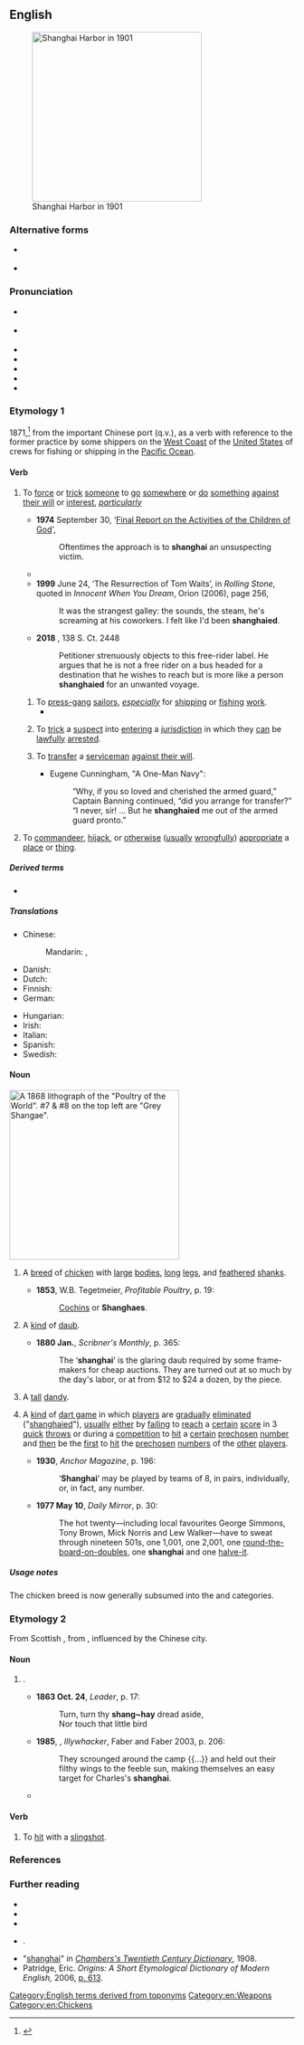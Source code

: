 {{also|Shanghai|Shanghái|shānghài|Shanghaï|Shànghǎi|Shang-hai}}
==English==
{{was wotd|2008|April|23}}
[[File:Harbour of Shanghai (NYPL Hades-2359393-4043749).jpg|thumb|right|300px|Shanghai Harbor in 1901]]

===Alternative forms===
* {{sense|verb}} {{l|en|shanghae}}
* {{sense|slingshot}} {{l|en|shangeye}}

===Pronunciation===
* {{a|GA}} {{IPA|en|/ˈʃæŋ.haɪ/|/ʃæŋˈhaɪ/|/ʃɑŋˈhaɪ/}}
* {{a|RP}} {{IPA|en|/ʃæŋˈhaɪ/|/ˈʃæŋ.haɪ/}}
* {{audio|en|LL-Q1860 (eng)-Vealhurl-Shanghai.wav|Audio (Southern England)}}
* {{audio|en|LL-Q1860 (eng)-Vealhurl-Shanghai2.wav|Audio (Southern England)}}
* {{audio|en|en-us-shanghai.ogg|Audio (US)}}
* {{audio|en|en-au-shanghai.ogg|Audio (AU)}}
* {{rhymes|en|aɪ|s=2}}

===Etymology 1===
1871,<ref>{{R:Merriam-Webster|shanghai|passage=First Known Use of shanghai 1871, in the meaning defined at sense 1a 1 a: to put aboard a ship by force often with the help of liquor or a drug}}</ref> from the important Chinese port {{m|en|Shanghai}} (q.v.), as a verb with reference to the former practice by some shippers on the [[West Coast]] of the [[United States]] of {{l|en|press-ganging}} crews for fishing or shipping in the [[Pacific Ocean]].

====Verb====
{{en-verb}}

# {{lb|en|transitive}} To [[force]] or [[trick]] [[someone]] to [[go]] [[somewhere]] or [[do]] [[something]] [[against one's will|against their will]] or [[interest]], ''[[particularly]]''
#* '''1974''' September 30, ‘[http://www.xfamily.org/index.php/Final_Report_on_the_Activities_of_the_Children_of_God#4._Attitude_Toward_Education Final Report on the Activities of the Children of God]',
#*: Oftentimes the approach is to '''shanghai''' an unsuspecting victim.
#* {{RQ:Atwood Handmaid|page=143|passage=Their power had a flaw to it. They could be '''shanghaied''' in toilets.}}
#* '''1999''' June 24, ‘The Resurrection of Tom Waits’, in ''Rolling Stone'', quoted in ''Innocent When You Dream'', Orion (2006), page 256,
#*: It was the strangest galley: the sounds, the steam, he's screaming at his coworkers. I felt like I'd been '''shanghaied'''.
#* '''2018''' {{w|Janus v. AFSCME|Janus v. AFSCME, Council 31}}, 138 S. Ct. 2448
#*: Petitioner strenuously objects to this free-rider label. He argues that he is not a free rider on a bus headed for a destination that he wishes to reach but is more like a person '''shanghaied''' for an unwanted voyage.
## To [[press-gang]] [[sailor]]s, ''[[especially]]'' {{lb|en|historical}} for [[shipping]] or [[fishing]] [[work]].
##* {{quote-book|en|year=1923|chapter=2|chapterurl={{fullurl:s:en:Somewhere in the Caribbean/Chapter 2}}|title=Somewhere in the Caribbean|author=Francis Lynde|authorlink=Francis Lynde|passage=By this time I hadn't much doubt of the nature of the trap and the identity of the trapping vessel. The faint smell of alcohol in the forehold told the story. I had been sandbagged and taken aboard a bootlegging craft, '''shanghaied''' in good old-fashioned style; and the vessel was probably now on its way to the Bahamas for a cargo of spirits.}}
## {{lb|en|US|_|police|_|slang}} To [[trick]] a [[suspect]] into [[enter]]ing a [[jurisdiction]] in which they [[can]] be [[lawfully]] [[arrest]]ed.
## {{lb|en|US|_|military|_|slang}} To [[transfer]] a [[serviceman]] [[against one's will|against their will]].
##* Eugene Cunningham, "A One-Man Navy":
##*: “Why, if you so loved and cherished the armed guard,” Captain Banning continued, “did you arrange for transfer?”<br>“I never, sir! ... But he '''shanghaied''' me out of the armed guard pronto.”
# {{lb|en|transitive}} To [[commandeer]], [[hijack]], or [[otherwise]] ([[usually]] [[wrongfully]]) [[appropriate]] a [[place]] or [[thing]].
#: {{ux|en|Let's see if we can '''shanghai''' a room for a couple of hours.}}

=====Derived terms=====
* {{l|en|shanghaier}}

=====Translations=====
{{trans-top|to force or trick into work, especially joining a ship}}
* Chinese:
*: Mandarin: {{t+|cmn|強迫}}, {{t+|cmn|誘騙}}
* Danish: {{t|da|shanghaje}}
* Dutch: {{t|nl|sjanghaaien}}
* Finnish: {{t+|fi|shanghaijata}}
* German: {{t+|de|schanghaien}}
{{trans-mid}}
* Hungarian: {{t+|hu|elrabol}}
* Irish: {{t|ga|shanghai-áil}}
* Italian: {{t|it|arruolare a forza}}
* Spanish: {{t+|es|emborrachar}}
* Swedish: {{t+|sv|sjanghaja}}
{{trans-bottom}}

====Noun====
[[File:Poultry of the world.jpg|thumb|300px|right|A 1868 lithograph of the "Poultry of the World". #7 & #8 on the top left are "Grey Shangae".]]
{{en-noun}}

# {{lb|en|often|_|capitalized|dated}} A [[breed]] of [[chicken]] with [[large]] [[bodies]], [[long]] [[leg]]s, and [[feather]]ed [[shank]]s.
#* '''1853''',  W.B. Tegetmeier, ''Profitable Poultry'', p. 19:
#*: [[Cochin]]s or '''Shanghaes'''.
# {{lb|en|US|obsolete}} A [[kind]] of [[daub]].
#* '''1880 Jan.''', ''Scribner's Monthly'', p. 365:
#*: The ‘'''shanghai'''’ is the glaring daub required by some frame-makers for cheap auctions. They are turned out at so much by the day's labor, or at from $12 to $24 a dozen, by the piece.
# {{lb|en|US|obsolete}} A [[tall]] [[dandy]].
# {{lb|en|darts|often|_|capitalized}} A [[kind]] of [[darts|dart game]] in which [[player]]s are [[gradually]] [[eliminate]]d ("[[shanghaied]]"), [[usually]] [[either]] by [[fail]]ing to [[reach]] a [[certain]] [[score]] in 3 [[quick]] [[throw]]s or during a [[competition]] to [[hit]] a [[certain]] [[prechosen]] [[number]] and [[then]] be the [[first]] to [[hit]] the [[prechosen]] [[number]]s of the [[other]] [[player]]s.
#* '''1930''', ''Anchor Magazine'', p. 196:
#*: ‘'''Shanghai'''’ may be played by teams of 8, in pairs, individually, or, in fact, any number.
#* '''1977 May 10''', ''Daily Mirror'', p. 30:
#*: The hot twenty—including local favourites George Simmons, Tony Brown, Mick Norris and Lew Walker—have to sweat through nineteen 501s, one 1,001, one 2,001, one [[round-the-board-on-doubles]], one '''shanghai''' and one [[halve-it]].

=====Usage notes=====
The chicken breed is now generally subsumed into the {{l|en|brahma}} and {{l|en|cochin}} categories.

===Etymology 2===
From Scottish {{m|en|shangan}}, from {{uder|en|gd|seangan}}, influenced by the Chinese city.

====Noun====
{{en-noun}}

# {{lb|en|AU|NZ}} {{synonym of|en|slingshot}}.
#* '''1863 Oct. 24''', ''Leader'', p. 17:
#*: Turn, turn thy '''shang~hay''' dread aside,<br>Nor touch that little bird
#* '''1985''', {{w|Peter Carey}}, ''Illywhacker'', Faber and Faber 2003, p. 206:
#*: They scrounged around the camp {{...}} and held out their filthy wings to the feeble sun, making themselves an easy target for Charles's '''shanghai'''.
#* {{quote-journal|1=en|year=2020|author=Parliament of Singapore|title=Guns, Explosives and Weapons Control Bill|journal=Republic of Singapore Government Gazette|url=https://www.parliament.gov.sg/docs/default-source/default-document-library/guns-explosives-and-weapons-control-bill-44-2020.pdf|page=161|text=However, certain objects are excluded from being treated as a gun. These include a longbow, crossbow, slingshot or '''shanghai''' even though it is capable of propelling a projectile by means of an explosive force.}}

====Verb====
{{en-verb}}

# {{lb|en|AU|NZ}} To [[hit]] with a [[slingshot]].

===References===
<references/>

===Further reading===
* {{R:OED Online|shanghai|n|177470|2020}}
* {{R:OED Online|shanghai|v|177471|2019}}
* {{R:Cambridge|shanghai}}
* {{R:Collins English Dictionary|shanghai}}.
* "[https://en.wikisource.org/wiki/Chambers%27s_Twentieth_Century_Dictionary_1908/Serpet_Shilly-shally#Shanghai shanghai]" in [https://en.wikisource.org/wiki/Chambers%27s_Twentieth_Century_Dictionary_1908 ''Chambers's Twentieth Century Dictionary''], 1908.
* Patridge, Eric. ''Origins: A Short Etymological Dictionary of Modern English,'' 2006, [https://books.google.com/books?id=9fbpc7iyL2UC&pg=PA613 p. 613].

[[Category:English terms derived from toponyms]]
[[Category:en:Weapons]][[Category:en:Chickens]]